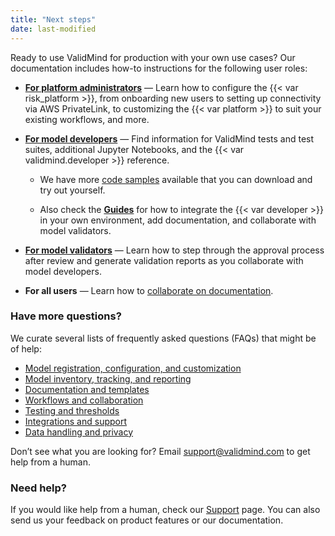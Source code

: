```yaml
---
title: "Next steps"
date: last-modified
---
```


Ready to use ValidMind for production with your own use cases? Our documentation includes how-to instructions for the following user roles:

- [**For platform administrators**](/guide/guides.qmd#onboarding) — Learn how to configure the {{< var risk_platform >}}, from onboarding new users to setting up connectivity via AWS PrivateLink, to customizing the {{< var platform >}} to suit your existing workflows, and more. 

- [**For model developers**](/developer/get-started-developer-framework.qmd) — Find information for ValidMind tests and test suites, additional Jupyter Notebooks, and the {{< var validmind.developer >}} reference.

   - We have more [code samples](/developer/samples-jupyter-notebooks.qmd) available that you can download and try out yourself.

   - Also check the [**Guides**](/guide/guides.qmd) for how to integrate the {{< var developer >}} in your own environment, add documentation, and collaborate with model validators.

- [**For model validators**](/guide/guides.qmd#model-validation) — Learn how to step through the approval process after review and generate validation reports as you collaborate with model developers.

-  **For all users** — Learn how to [collaborate on documentation](/guide/model-documentation/collaborate-with-others.qmd).


### Have more questions?

We curate several lists of frequently asked questions (FAQs) that might be of help: 

- [Model registration, configuration, and customization](/faq/faq-models.qmd)
- [Model inventory, tracking, and reporting](/faq/faq-inventory.qmd)
- [Documentation and templates](/faq/faq-documentation.qmd)
- [Workflows and collaboration](/faq/faq-workflows.qmd)
- [Testing and thresholds](/faq/faq-testing.qmd)
- [Integrations and support](/faq/faq-integrations.qmd)
- [Data handling and privacy](/faq/faq-privacy.qmd)

Don't see what you are looking for? Email [support@validmind.com](mailto:support@validmind.com) to get help from a human.

### Need help?

If you would like help from a human, check our [Support](/support/support.qmd) page. You can also send us your feedback on product features or our documentation.
